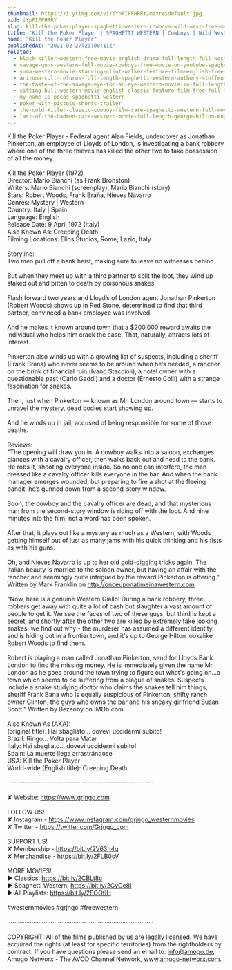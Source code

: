 ```yaml
---
thumbnail: https://i.ytimg.com/vi/iYpFIFFHRRY/maxresdefault.jpg
vid: iYpFIFFHRRY
slug: kill-the-poker-player-spaghetti-western-cowboys-wild-west-free-movie-western-movies
title: "Kill the Poker Player | SPAGHETTI WESTERN | Cowboys | Wild West | Free Movie | Western Movies"
name: "Kill the Poker Player"
publishedAt: "2021-02-27T23:00:11Z"
related:
  - black-killer-western-free-movie-english-drama-full-length-full-western-film
  - savage-guns-western-full-movie-cowboys-free-movie-on-youtube-spaghetti-western
  - yuma-western-movie-starring-clint-walker-feature-film-english-free-movie-full-length-youtube
  - arizona-colt-returns-full-length-spaghetti-western-anthony-steffen-cowboy-film-1970
  - the-taste-of-the-savage-eye-for-an-eye-western-movie-in-full-length-english-free-feature-film
  - sitting-bull-western-movie-english-classic-feature-film-free-full-flick-free-western-movies
  - my-name-is-pecos-spaghetti-western
  - poker-with-pistols-shorts-trailer
  - the-cold-killer-classic-cowboy-film-rare-spaghetti-western-full-movie
  - last-of-the-badmen-rare-western-movie-full-length-george-hilton-english-full-movie
---
```


Kill the Poker Player - Federal agent Alan Fields, undercover as Jonathan Pinkerton, an employee of Lloyds of London, is investigating a bank robbery where one of the three thieves has killed the other two to take possession of all the money. <br />
<br />
Kill the Poker Player (1972)<br />
Director: Mario Bianchi (as Frank Bronston)<br />
Writers: Mario Bianchi (screenplay), Mario Bianchi (story) <br />
Stars: Robert Woods, Frank Braña, Nieves Navarro <br />
Genres: Mystery | Western <br />
Country: Italy | Spain<br />
Language: English<br />
Release Date: 9 April 1972 (Italy) <br />
Also Known As: Creeping Death <br />
Filming Locations: Elios Studios, Rome, Lazio, Italy <br />
<br />
Storyline:<br />
Two men pull off a bank heist, making sure to leave no witnesses behind.<br />
<br />
But when they meet up with a third partner to split the loot, they wind up staked out and bitten to death by poisonous snakes.<br />
<br />
Flash forward two years and Lloyd’s of London agent Jonathan Pinkerton (Robert Woods) shows up in Red Stone, determined to find that third partner, convinced a bank employee was involved.<br />
<br />
And he makes it known around town that a $200,000 reward awaits the individual who helps him crack the case. That, naturally, attracts lots of interest.<br />
<br />
Pinkerton also winds up with a growing list of suspects, including a sheriff (Frank Brana) who never seems to be around when he’s needed, a rancher on the brink of financial ruin (Ivano Staccioli), a hotel owner with a questionable past (Carlo Gaddi) and a doctor (Ernesto Colli) with a strange fascination for snakes.<br />
<br />
Then, just when Pinkerton — known as Mr. London around town — starts to unravel the mystery, dead bodies start showing up.<br />
<br />
And he winds up in jail, accused of being responsible for some of those deaths.<br />
<br />
Reviews:<br />
"The opening will draw you in. A cowboy walks into a saloon, exchanges glances with a cavalry officer, then walks back out and head to the bank. He robs it, shooting everyone inside. So no one can interfere, the man dressed like a cavalry officer kills everyone in the bar. And when the bank manager emerges wounded, but preparing to fire a shot at the fleeing bandit, he’s gunned down from a second-story window.<br />
<br />
Soon, the cowboy and the cavalry officer are dead, and that mysterious man from the second-story window is riding off with the loot. And nine minutes into the film, not a word has been spoken.<br />
<br />
After that, it plays out like a mystery as much as a Western, with Woods getting himself out of just as many jams with his quick thinking and his fists as with his guns.<br />
<br />
Oh, and Nieves Navarro is up to her old gold-digging tricks again. The Italian beauty is married to the saloon owner, but having an affair with the rancher and seemingly quite intrigued by the reward Pinkerton is offering." Written by Mark Franklin on http://onceuponatimeinawestern.com<br />
<br />
"Now, here is a genuine Western Giallo! During a bank robbery, three robbers get away with quite a lot of cash but slaughter a vast amount of people to get it. We see the faces of two of these guys, but third is kept a secret, and shortly after the other two are killed by extremely fake looking snakes, we find out why - the murderer has assumed a different identity and is hiding out in a frontier town, and it's up to George Hilton lookalike Robert Woods to find them.<br />
<br />
Robert is playing a man called Jonathan Pinkerton, send for Lloyds Bank London to find the missing money. He is immediately given the name Mr London as he goes around the town trying to figure out what's going on...a town which seems to be suffering from a plague of snakes. Suspects include a snake studying doctor who claims the snakes tell him things, sheriff Frank Bana who is equally suspicious of Pinkerton, shifty ranch owner Clinton, the guys who owns the bar and his sneaky girlfriend Susan Scott." Written by Bezenby on IMDb.com.<br />
<br />
Also Known As (AKA):<br />
(original title): Hai sbagliato... dovevi uccidermi subito!<br />
Brazil: Ringo... Volta para Matar<br />
Italy: Hai sbagliato... dovevi uccidermi subito!<br />
Spain: La muerte llega arrastrándose<br />
USA: Kill the Poker Player<br />
World-wide (English title): Creeping Death<br />
<br />
····················································································<br />
<br />
✘ Website: https://www.grjngo.com<br />
<br />
FOLLOW US!<br />
✘ Instagram - https://www.instagram.com/grjngo_westernmovies<br />
✘ Twitter - https://twitter.com/Grjngo_com<br />
<br />
SUPPORT US!<br />
✘ Membership - https://bit.ly/2V63h4q<br />
✘ Merchandise - https://bit.ly/2FLB0sV<br />
<br />
MORE MOVIES! <br />
► Classics: https://bit.ly/2CBLt8c <br />
► Spaghetti Western: https://bit.ly/2CyCe8I <br />
► All Playlists: https://bit.ly/2EOOfIH <br />
<br />
#westernmovies #grjngo #freewestern<br />
<br />
····················································································<br />
<br />
COPYRIGHT: All of the films published by us are legally licensed. We have acquired the rights (at least for specific territories) from the rightholders by contract. If you have questions please send an email to: info@amogo.de, Amogo Networx - The AVOD Channel Network, www.amogo-networx.com.